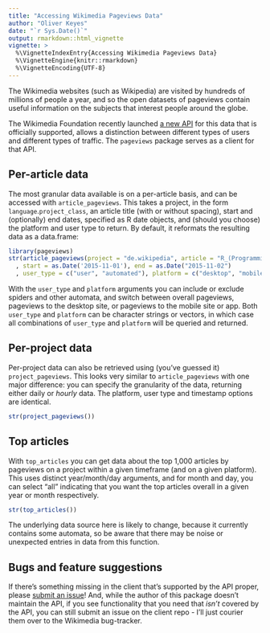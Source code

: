 ```yaml
---
title: "Accessing Wikimedia Pageviews Data"
author: "Oliver Keyes"
date: "`r Sys.Date()`"
output: rmarkdown::html_vignette
vignette: >
  %\VignetteIndexEntry{Accessing Wikimedia Pageviews Data}
  %\VignetteEngine{knitr::rmarkdown}
  %\VignetteEncoding{UTF-8}
---
```


The Wikimedia websites (such as Wikipedia) are visited by hundreds of millions of people a year, and so the open datasets of pageviews
contain useful information on the subjects that interest people around the globe.

The Wikimedia Foundation recently launched [a new API](https://wikimedia.org/api/rest_v1/?doc#!/Pageviews_data/) for this data that is officially supported, allows a distinction between
different types of users and different types of traffic. The `pageviews` package serves as a client for that API.

## Per-article data

The most granular data available is on a per-article basis, and can be accessed with `article_pageviews`. This takes a project,
in the form `language`.`project_class`, an article title (with or without spacing), start and (optionally) end dates, specified as R date objects, and (should you choose) the platform and user type to return. By default, it reformats the resulting data as a data.frame:

```r
library(pageviews)
str(article_pageviews(project = "de.wikipedia", article = "R_(Programmiersprache)"
  , start = as.Date('2015-11-01'), end = as.Date("2015-11-02")
  , user_type = c("user", "automated"), platform = c("desktop", "mobile-web")))
```

With the `user_type` and `platform` arguments you can include or exclude spiders and other automata, and switch between overall pageviews, pageviews to the desktop site, or pageviews to the mobile site or app. Both `user_type` and `platform` can be character strings or vectors, in which case all combinations of `user_type` and `platform` will be queried and returned.

## Per-project data

Per-project data can also be retrieved using (you've guessed it) `project_pageviews`. This looks very similar to `article_pageviews`
with one major difference: you can specify the granularity of the data, returning either daily or *hourly* data. The platform, user type and timestamp options are identical.

```r
str(project_pageviews())
```

## Top articles

With `top_articles` you can get data about the top 1,000 articles by pageviews on a project within a given timeframe (and on a given platform). This uses distinct year/month/day arguments, and for month and day, you can select "all" indicating that you want the top
articles overall in a given year or month respectively.

```r
str(top_articles())
```

The underlying data source here is likely to change, because it currently contains some automata, so be aware that there may be noise
or unexpected entries in data from this function.

## Bugs and feature suggestions
If there's something missing in the client that's supported by the API proper, please [submit an issue](https://github.com/Ironholds/pageviews/issues)! And, while the author of this package doesn't maintain the API, if you see functionality that you need that *isn't* covered by the API, you can still submit an issue on the client repo - I'll just courier them over to the Wikimedia bug-tracker.
